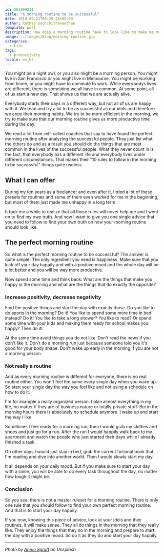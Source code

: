 ```yaml
---
id: 201809211
title: "A morning routine to be successful"
date: 2018-09-21T08:25:25+02:00
author: Rathes Sachchithananthan
template: post
description: How does a morning routine have to look like to make me more successful? There is only one answer to it.
image: ../images/blog/morning-routine.jpg
categories:
  - Life
tags:
  - productivity
locale: en_US
---
```


You might be a night owl, or you also might be a morning person. You might live in San Francisco or you might live in Melbourne. You might be working from home, or you might have to commute to work. While everybodys lives are different, there is something we all have in common. At some point, all of us start a new day. That shows us that we are actually alive.

Everybody starts their days in a different way, but not all of us are happy with it. We read and try a lot to be as successful as our idols and therefore we copy their morning habits. We try to be more efficient in the morning, we try to make sure that our morning routine gives us more productive time during the day.

We read a lot from self-called coaches that say to have found the perfect morning routine after analyzing the successful people. They just list what the others do and as a result you should do the things that are most common in the lives of the successful people. What they never count in is the fact, that everybody has a different life and everybody lives under different circumstances. That makes their "10 rules to follow in the morning to be successful" things quite useless.

## What I can offer

During my ten years as a freelancer and even after it, I tried a lot of these presets for routines and some of them even worked for me in the beginning, but most of them just made me unhappy in a long term.

It took me a while to realize that all those rules will never help me and I went on to find my own truth. And now I want to give you one single advice that you need to follow to find your own truth on how your morning routine should look like.

## The perfect morning routine

So what is the perfect morning routine to be successful? The answer is quite simple: The only ingredient you need is happiness. Make sure that you kick off your day happily and with a positive mood and the whole day will be a lot better and you will be way more productive.

Now spend some time and think back: What are the things that make you happy in the morning and what are the things that do exactly the opposite?

### Increase positivity, decrease negativity

Find the positive things and start the day with exactly those. Do you like to do sports in the morning? Do it! You like to spend some more time in bed instead? Do it! You like to take a long shower? You like to read? Or spend some time with your kids and making them ready for school makes you happy? Then do it!

At the same time avoid things you do not like. Don't read the news if you don't like it. Don't do a morning run just because someone told you it's good for your body shape. Don't wake up early in the morning if you are not a morning person.

### Not really a routine

And as every morning routine is different for everyone, there is no real routine either. You won't feel the same every single day when you wake up. So start your single day the way you feel like and not using a schedule on how to do it.

I'm for example a really organized person. I plan almost everything in my life, no matter if they are of business nature or totally private stuff. But in the morning hours there is absolutely no schedule anymore. I wake up and start the way I like.

Sometimes I feel ready for a morning run, then I would grab my clothes and shoes and just go for a run. After the run I would happily walk back to my apartment and watch the people who just started their days while I already finished a task.

On other days I would just stay in bed, grab the current fictional book that I'm reading and dive into another world. Then I would slowly start my day.

It all depends on your daily mood. But if you make sure to start your day with a smile, you will be able to do every task throughout the day, no matter how tough it might be.

### Conclusion

So you see, there is not a master ruleset for a morning routine. There is only one rule that you should follow to find your own perfect morning routine. And that is to start your day happily.

If you now, knowing this piece of advice, look at your idols and their routines, it will make sense. They all do things in the morning that they really like. They enjoy the things that they do in the morning and prepare to start the day with a positive mood. So do it as they do and start your day happily.

---

_Photo by [Annie Spratt](https://unsplash.com/@anniespratt) on Unsplash_

